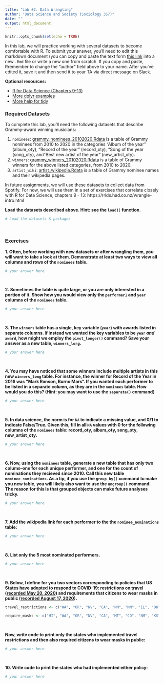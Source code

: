 ```yaml
---
title: "Lab #2: Data Wrangling"
author: "Data Science and Society (Sociology 367)"
date: ""
output: html_document
---
```


```r
knitr::opts_chunk$set(echo = TRUE)
```

In this lab, we will practice working with several datasets to become comfortable with R. To submit your answer, you'll need to edit this markdown document (you can copy and paste the text form [this link](https://github.com/dssoc/dssoc.github.io/raw/master/assignments/Lab_2.Rmd) into a new `.Rmd` file or write a new one from scratch. If you copy and paste, Rremember to change the "author" field above to your name. After you've edited it, save it and then send it to your TA via direct message on Slack.

**Optional resources:**

- [R for Data Science (Chapters 9-13)](https://r4ds.had.co.nz/wrangle-intro.html)
- [More dplyr examples](https://rstudio.cloud/learn/primers/2)
- [More help for tidy](https://rstudio.cloud/learn/primers/4)

### Required Datasets

To complete this lab, you'll need the following datasets that describe Grammy-award winning musicians: 

(1) `nominees`: [grammy_nominees_20102020.Rdata](https://github.com/dssoc/dssoc.github.io/raw/master/datasets/grammy_nominees_20102020.Rdata) is a table of Grammy nominees from 2010 to 2020 in the categories "Album of the year" (album_oty), "Record of the year" (record_oty), "Song of the year (song_oty), and "Best new artist of the year" (new_artist_oty).
(2) `winners`: [grammy_winners_20102020.Rdata](https://github.com/dssoc/dssoc.github.io/raw/master/datasets/grammy_winners_20102020.Rdata) is a table of Grammy winners for the above listed categories, from 2010 to 2020.
(2) `artist_wiki`: [artist_wikipedia.Rdata](https://github.com/dssoc/dssoc.github.io/raw/master/datasets/artist_wikipedia.Rdata) is a table of Grammy nominee names and their wikipedia pages. 

In future assignments, we will use these datasets to collect data from Spotify. For now, we will use them in a set of exercises that correlate closely with R for Data Science, chapters 9 - 13: https://r4ds.had.co.nz/wrangle-intro.html
<br>

**Load the datasets described above. Hint: see the `load()` function.**

```r
# Load the datasets & packages
```
<br/>

### Exercises

**1. Often, before working with new datasets or after wrangling them, you will want to take a look at them. Demonstrate at least two ways to view all columns and rows of the `nominees` table.**

```r
# your answer here
```
<br/>

**2. Sometimes the table is quite large, or you are only interested in a portion of it. Show how you would view only the `performer1` and `year` columns of the `nominees` table.**

```r
# your answer here
```
<br/>

**3. The `winners` table has a single, key variable (`year`) with awards listed in separate columns. If instead we wanted the key variables to be `year` *and* `award`, how might we employ the `pivot_longer()` command? Save your answer as a new table, `winners_long`.**


```r
# your answer here
```
<br/>

**4. You may have noticed that some winners include multiple artists in this new `winners_long` table. For instance, the winner for Record of the Year in 2016 was "Mark Ronson, Burno Mars". If you wanted each performer to be listed in a separate column, as they are in the `nominees` table. How would you do this? (Hint: you may want to use the `separate()` command)**

```r
# your answer here
```
<br/>

**5. In data science, the norm is for `NA` to indicate a missing value, and 0/1 to indicate False/True. Given this, fill in all `NA` values with 0 for the following columns of the `nominees` table: record_oty, album_oty, song_oty, new_artist_oty.**
```r
# your answer here
```
<br/>

**6. Now, using the `nominees` table, generate a new table that has only two colums--one for each unique performer, and one for the count of nominations they recieved since 2010. Call this new table `nominee_nominations`. As a tip, if you use the `group_by()` command to make you new table, you will likely also want to use the `ungroup()` command. The reason for this is that grouped objects can make future analyses tricky.**
```r
# your answer here
```
<br/>

**7. Add the wikipedia link for each performer to the the `nominee_nominations` table:**
```r
# your answer here
```
<br/>

**8. List only the 5 most nominated performers.**
```r
# your answer here
```
<br/>

**9. Below, I define for you two vectors corresponding to policies that US States have adopted to respond to COVID-19: restrictions on travel ([recorded May 20, 2020](https://www.wsj.com/articles/a-state-by-state-guide-to-coronavirus-lockdowns-11584749351)) and requirements that citizens to wear masks in public ([recorded August 17, 2020](https://www.cnn.com/2020/06/19/us/states-face-mask-coronavirus-trnd/index.html)).**
```r
travel_restrictions <- c("WA", "OR", "NV", "CA", "NM", "MN", "IL", "OH", "MI", "PA", "VA", "NY", "MA", "VH", "ME", "DE", "MD", "NJ")

require_masks <- c("HI", "WA", "OR", "NV", "CA", "MT", "CO", "NM", "KS", "TX", "MN", "AR", "LA", "WI", "IL", "AL", "MI", "IN", "OH", "KY", "WV", "NC", "VA", "DC", "DE", "PA", "NY", "VT", "NH", "MA", "RI", "CT", "ME")
```
<br/>

**Now, write code to print only the states who implemented travel restrictions and then also required citizens to wear masks in public:**
```r
# your answer here
```
<br/>

**10. Write code to print the states who had implemented either policy:**
```r
# your answer here
```

